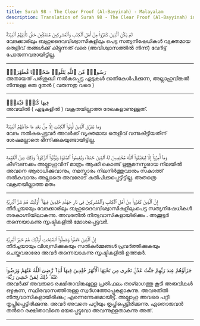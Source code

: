 ```yaml
---
title: Surah 98 - The Clear Proof (Al-Bayyinah) - Malayalam
description: Translation of Surah 98 - The Clear Proof (Al-Bayyinah) in Malayalam
---
```





<Aside type="quran" title="1">
لَمْ يَكُنِ ٱلَّذِينَ كَفَرُوا۟ مِنْ أَهْلِ ٱلْكِتَٰبِ وَٱلْمُشْرِكِينَ مُنفَكِّينَ حَتَّىٰ تَأْتِيَهُمُ ٱلْبَيِّنَةُ
</Aside>

<Aside type="reference" title="1">
വേദക്കാരിലും ബഹുദൈവവിശ്വാസികളിലും പെട്ട സത്യനിഷേധികള്‍ വ്യക്തമായ തെളിവ്‌ തങ്ങള്‍ക്ക്‌ കിട്ടുന്നത്‌ വരെ (അവിശ്വാസത്തില്‍ നിന്ന്‌) വേറിട്ട്‌ പോരുന്നവരായിട്ടില്ല.
</Aside>

---

<Aside type="quran" title="2">
رَسُولٌۭ مِّنَ ٱللَّهِ يَتْلُوا۟ صُحُفًۭا مُّطَهَّرَةًۭ
</Aside>

<Aside type="reference" title="2">
അതായത്‌ പരിശുദ്ധി നല്‍കപ്പെട്ട ഏടുകള്‍ ഓതികേള്‍പിക്കുന്ന, അല്ലാഹുവിങ്കല്‍ നിന്നുള്ള ഒരു ദൂതന്‍ ( വരുന്നതു വരെ )
</Aside>

---

<Aside type="quran" title="3">
فِيهَا كُتُبٌۭ قَيِّمَةٌۭ
</Aside>

<Aside type="reference" title="3">
അവയില്‍ ( ഏടുകളില്‍ ) വക്രതയില്ലാത്ത രേഖകളാണുള്ളത്‌.
</Aside>

---

<Aside type="quran" title="4">
وَمَا تَفَرَّقَ ٱلَّذِينَ أُوتُوا۟ ٱلْكِتَٰبَ إِلَّا مِنۢ بَعْدِ مَا جَآءَتْهُمُ ٱلْبَيِّنَةُ
</Aside>

<Aside type="reference" title="4">
വേദം നല്‍കപ്പെട്ടവര്‍ അവര്‍ക്ക്‌ വ്യക്തമായ തെളിവ്‌ വന്നുകിട്ടിയതിന്‌ ശേഷമല്ലാതെ ഭിന്നിക്കുകയുണ്ടായിട്ടില്ല.
</Aside>

---

<Aside type="quran" title="5">
وَمَآ أُمِرُوٓا۟ إِلَّا لِيَعْبُدُوا۟ ٱللَّهَ مُخْلِصِينَ لَهُ ٱلدِّينَ حُنَفَآءَ وَيُقِيمُوا۟ ٱلصَّلَوٰةَ وَيُؤْتُوا۟ ٱلزَّكَوٰةَ ۚ وَذَٰلِكَ دِينُ ٱلْقَيِّمَةِ
</Aside>

<Aside type="reference" title="5">
കീഴ്‌വണക്കം അല്ലാഹുവിന്‌ മാത്രം ആക്കി കൊണ്ട്‌ ഋജുമനസ്കരായ നിലയില്‍ അവനെ ആരാധിക്കുവാനും, നമസ്കാരം നിലനിര്‍ത്തുവാനും സകാത്ത്‌ നല്‍കുവാനും അല്ലാതെ അവരോട്‌ കല്‍പിക്കപ്പെട്ടിട്ടില്ല. അതത്രെ വക്രതയില്ലാത്ത മതം
</Aside>

---

<Aside type="quran" title="6">
إِنَّ ٱلَّذِينَ كَفَرُوا۟ مِنْ أَهْلِ ٱلْكِتَٰبِ وَٱلْمُشْرِكِينَ فِى نَارِ جَهَنَّمَ خَٰلِدِينَ فِيهَآ ۚ أُو۟لَٰٓئِكَ هُمْ شَرُّ ٱلْبَرِيَّةِ
</Aside>

<Aside type="reference" title="6">
തീര്‍ച്ചയായും വേദക്കാരിലും ബഹുദൈവവിശ്വാസികളിലുംപെട്ട സത്യനിഷേധികള്‍ നരകാഗ്നിയിലാകുന്നു. അവരതില്‍ നിത്യവാസികളായിരിക്കും . അക്കൂട്ടര്‍ തന്നെയാകുന്നു സൃഷ്ടികളില്‍ മോശപ്പെട്ടവര്‍.
</Aside>

---

<Aside type="quran" title="7">
إِنَّ ٱلَّذِينَ ءَامَنُوا۟ وَعَمِلُوا۟ ٱلصَّٰلِحَٰتِ أُو۟لَٰٓئِكَ هُمْ خَيْرُ ٱلْبَرِيَّةِ
</Aside>

<Aside type="reference" title="7">
തീര്‍ച്ചയായും വിശ്വസിക്കുകയും സല്‍കര്‍മ്മങ്ങള്‍ പ്രവര്‍ത്തിക്കുകയും ചെയ്തവരാരോ അവര്‍ തന്നെയാകുന്നു സൃഷ്ടികളില്‍ ഉത്തമര്‍.
</Aside>

---

<Aside type="quran" title="8">
جَزَآؤُهُمْ عِندَ رَبِّهِمْ جَنَّٰتُ عَدْنٍۢ تَجْرِى مِن تَحْتِهَا ٱلْأَنْهَٰرُ خَٰلِدِينَ فِيهَآ أَبَدًۭا ۖ رَّضِىَ ٱللَّهُ عَنْهُمْ وَرَضُوا۟ عَنْهُ ۚ ذَٰلِكَ لِمَنْ خَشِىَ رَبَّهُۥ
</Aside>

<Aside type="reference" title="8">
അവര്‍ക്ക്‌ അവരുടെ രക്ഷിതാവിങ്കലുള്ള പ്രതിഫലം താഴ്ഭാഗത്തു കൂടി അരുവികള്‍ ഒഴുകുന്ന, സ്ഥിരവാസത്തിനുള്ള സ്വര്‍ഗത്തോപ്പുകളാകുന്നു. അവരതില്‍ നിത്യവാസികളായിരിക്കും; എന്നെന്നേക്കുമായിട്ട്‌. അല്ലാഹു അവരെ പറ്റി തൃപ്തിപ്പെട്ടിരിക്കുന്നു. അവര്‍ അവനെ പറ്റിയും തൃപ്തിപ്പെട്ടിരിക്കുന്നു. ഏതൊരുവന്‍ തന്‍റെ രക്ഷിതാവിനെ ഭയപ്പെട്ടുവോ അവന്നുള്ളതാകുന്നു അത്‌.
</Aside>

---
